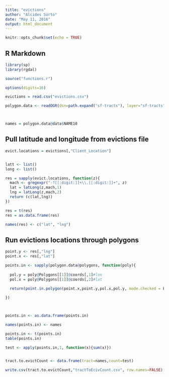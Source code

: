 ```yaml
---
title: "evictions"
author: "Alcides Sorto"
date: "May 11, 2016"
output: html_document
---
```


```r
knitr::opts_chunk$set(echo = TRUE)
```

## R Markdown


```r
library(sp)
library(rgdal)

source("functions.r")

options(digits=16)

evictions = read.csv("evictions.csv")

polygon.data <- readOGR(dsn=path.expand("sf-tracts"), layer="sf-tracts")



names = polygon.data@data$NAME10

```

## Pull latitude and longitude from evictions file

```r

evict.locations = evictions[,"Client_Location"]


latt <- list()
long <- list()

res = sapply(evict.locations, function(z){
  mach <- gregexpr("-?[[:digit:]]+\\.[[:digit:]]+", z)
  lat = latLong(z,mach,1)
  lng = latLong(z,mach,2)
  return (c(lat,lng))
})

res = t(res)
res = as.data.frame(res)

names(res) <- c("lat", "lng")

```

## Run evictions locations through polygons

```r

point.y <- res[,"lng"]
point.x <- res[,"lat"]

points.in <- sapply(polygon.data@polygons, function(poly){
  
  pol.y = poly@Polygons[[1]]@coords[,1]#lon
  pol.x = poly@Polygons[[1]]@coords[,2]#lat
  
  return(point.in.polygon(point.x,point.y,pol.x,pol.y, mode.checked = F))

})



points.in <- as.data.frame(points.in)

names(points.in) <- names

points.in <- t(points.in)
table(points.in)

test <- apply(points.in,1, function(x){sum(x)})


tract.to.evictCount <- data.frame(tract=names,count=test)

write.csv(tract.to.evictCount,"tractToEcivCount.csv", row.names=FALSE)
```

